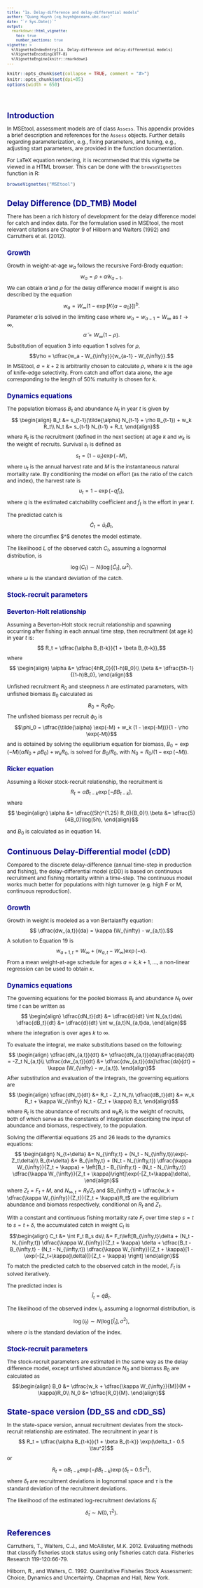 ```yaml
---
title: "1a. Delay-difference and delay-differential models"
author: "Quang Huynh (<q.huynh@oceans.ubc.ca>)"
date: "`r Sys.Date()`"
output: 
  rmarkdown::html_vignette:
    toc: true
    number_sections: true
vignette: >
  %\VignetteIndexEntry{1a. Delay-difference and delay-differential models}
  %\VignetteEncoding{UTF-8}
  %\VignetteEngine{knitr::rmarkdown}
---
```

<script type="text/x-mathjax-config">
  MathJax.Hub.Config({ TeX: { equationNumbers: {autoNumber: "all"} } });
</script>

<style type="text/css">

body{ /* Normal  */
   font-size: 12px;
}
td {  /* Table  */
   font-size: 8px;
}
h1 { /* Header 1 */
 font-size: 18px;
 color: DarkBlue;
}
h2 { /* Header 2 */
 font-size: 15px;
 color: DarkBlue;
}
h3 { /* Header 3 */
 font-size: 14px;
 color: DarkBlue;
}
code.r{ /* Code block */
  font-size: 10px;
}
pre { /* Code block */
  font-size: 10px
}
</style>


```r
knitr::opts_chunk$set(collapse = TRUE, comment = "#>")
knitr::opts_chunk$set(dpi=85)
options(width = 650)
```

<br>

# Introduction

In MSEtool, assessment models are of class `Assess`. This appendix provides a brief description and references for the `Assess` objects. Further details regarding parameterization, e.g., fixing parameters, and tuning, e.g., adjusting start parameters, are provided in the function documentation.

For LaTeX equation rendering, it is recommended that this vignette be viewed in a HTML browser. This can be done with the `browseVignettes` function in R:

```r
browseVignettes("MSEtool")
```

# Delay Difference (DD_TMB) Model

There has been a rich history of development for the delay difference model for catch and index data. For the formulation used in MSEtool, the most relevant citations are Chapter 9 of Hilborn and Walters (1992) and Carruthers et al. (2012).

## Growth
Growth in weight-at-age $w_a$ follows the recursive Ford-Brody equation:
$$w_a = \rho + \tilde\alpha w_{a-1}.$$
We can obtain $\tilde\alpha$ and $\rho$ for the delay difference model if weight is also described by the equation 
$$w_a = W_{\infty}(1 - \exp[K\{a-a_0\}])^b.$$ 
Parameter $\tilde\alpha$ is solved in the limiting case where $w_a = w_{a-1} = W_{\infty}$ as $t \rightarrow \infty$,
$$\tilde\alpha = W_{\infty}(1 - \rho). $$
Substitution of equation 3 into equation 1 solves for $\rho$, 
$$\rho = \dfrac{w_a - W_{\infty}}{w_{a-1} - W_{\infty}}.$$
In MSEtool, $a = k+2$ is arbitrarily chosen to calculate $\rho$, where $k$ is the age of knife-edge selectivity. From catch and effort data alone, the age corresponding to the length of 50% maturity is chosen for $k$.

## Dynamics equations
The population biomass $B_t$ and abundance $N_t$ in year $t$ is given by
$$ \begin{align}
B_t &= s_{t-1}(\tilde{\alpha} N_{t-1} + \rho B_{t-1}) + w_k R_t\\
N_t &= s_{t-1} N_{t-1} + R_t,
\end{align}$$
where $R_t$ is the recruitment (defined in the next section) at age $k$ and $w_k$ is the weight of recruits. Survival $s_t$ is defined as
$$ s_t = (1 - u_t)\exp(-M), $$
where $u_t$ is the annual harvest rate and $M$ is the instantaneous natural mortality rate. By conditioning the model on effort (as the ratio of the catch and index), the harvest rate is
$$ u_t = 1 - \exp(-qf_t), $$
where $q$ is the estimated catchability coefficient and $f_t$ is the effort in year $t$. 

The predicted catch is 
$$\hat{C}_t = \hat{u}_t \hat{B}_t ,$$
where the circumflex $^$ denotes the model estimate.

The likelihood $L$ of the observed catch $C_t$, assuming a lognormal distribution, is
$$\log(C_t) \sim N(\log[\hat{C}_t], \omega^2).$$
where $\omega$ is the standard deviation of the catch.

## Stock-recruit parameters

### Beverton-Holt relationship
Assuming a Beverton-Holt stock recruit relationship and spawning occurring after fishing in each annual time step, then recruitment (at age $k$) in year $t$ is:
$$ R_t = \dfrac{\alpha B_{t-k}}{1 + \beta B_{t-k}},$$
where 
$$ \begin{align}
\alpha &= \dfrac{4hR_0}{(1-h)B_0}\\
\beta &= \dfrac{5h-1}{(1-h)B_0},
\end{align}$$

Unfished recruitment $R_0$ and steepness $h$ are estimated parameters, with unfished biomass $B_0$ calculated as
$$B_0 =  R_0 \phi_0.$$
The unfished biomass per recruit $\phi_0$ is
$$\phi_0 = \dfrac{\tilde{\alpha} \exp(-M) + w_k (1 - \exp(-M))}{1 - \rho \exp(-M)}$$
and is obtained by solving the equilibrium equation for biomass, $B_0 = \exp(-M)(\tilde{\alpha}N_0 + \rho B_0) + w_k R_0$, is solved for $B_0/R_0$, with $N_0 = R_0/(1−\exp(-M))$.


### Ricker equation
Assuming a Ricker stock-recruit relationship, the recruitment is
$$ R_t = \alpha B_{t-k}\exp[-\beta B_{t-k}],$$
where
$$ \begin{align}
\alpha &= \dfrac{(5h)^{1.25} R_0}{B_0}\\
\beta &= \dfrac{5}{4B_0}\log(5h),
\end{align}$$

and $B_0$ is calculated as in equation 14.

# Continuous Delay-Differential model (cDD)
Compared to the discrete delay-difference (annual time-step in production and fishing), the delay-differential model (cDD) is based on continuous recruitment and fishing mortality within a time-step. The continuous model works much better for populations with high turnover (e.g. high F or M, continuous reproduction). 

## Growth
Growth in weight is modeled as a von Bertalanffy equation:
$$ \dfrac{dw_{a,t}}{da} = \kappa (W_{\infty} - w_{a,t}).$$
A solution to Equation 19 is
$$w_{a+1,t} = W_{\infty} + (w_{a,t} - W_{\infty})\exp(-\kappa).$$
From a mean weight-at-age schedule for ages $a = k, k+1, \ldots$, a non-linear regression can be used to obtain $\kappa$.

## Dynamics equations
The governing equations for the pooled biomass $B_t$ and abundance $N_t$ over time $t$ can be written as
$$ \begin{align}
\dfrac{dN_t}{dt} &= \dfrac{d}{dt} \int N_{a,t}da\\
\dfrac{dB_t}{dt} &= \dfrac{d}{dt} \int w_{a,t}N_{a,t}da,
\end{align}$$
where the integration is over ages $k$ to $\infty$.

To evaluate the integral, we make substitutions based on the following:
$$ \begin{align}
\dfrac{dN_{a,t}}{dt} &= \dfrac{dN_{a,t}}{da}\dfrac{da}{dt} = -Z_t N_{a,t}\\
\dfrac{dw_{a,t}}{dt} &= \dfrac{dw_{a,t}}{da}\dfrac{da}{dt} = \kappa (W_{\infty} - w_{a,t}). 
\end{align}$$
After substitution and evaluation of the integrals, the governing equations are
$$ \begin{align}
\dfrac{dN_t}{dt} &= R_t - Z_t N_t\\
\dfrac{dB_t}{dt} &= w_k R_t + \kappa W_{\infty} N_t - (Z_t + \kappa) B_t,
\end{align}$$
where $R_t$ is the abundance of recruits and $w_k R_t$ is the weight of recruits, both of which serve as the constants of integration describing the input of abundance and biomass, respectively, to the population. 

Solving the differential equations 25 and 26 leads to the dynamics equations:
$$ \begin{align}
N_{t+\delta} &= N_{\infty,t} + (N_t - N_{\infty,t})\exp(-Z_t\delta)\\
B_{t+\delta} &= B_{\infty,t} + (N_t - N_{\infty,t}) \dfrac{\kappa W_{\infty}}{Z_t + \kappa} + \left[B_t - B_{\infty,t} - (N_t - N_{\infty,t}) \dfrac{\kappa W_{\infty}}{Z_t + \kappa}\right]\exp(-[Z_t+\kappa]\delta),
\end{align}$$
where $Z_t = F_t + M$, and $N_{\infty,t} = R_t/Z_t$ and $B_{\infty,t} = \dfrac{w_k + \dfrac{\kappa W_{\infty}}{Z_t}}{Z_t + \kappa}R_t$ are the equilibrium abundance and biomass respectively, conditional on $R_t$ and $Z_t$.

With a constant and continuous fishing mortality rate $F_t$ over time step $s = t$ to $s = t + \delta$, the accumulated catch in weight $C_t$ is
$$\begin{align}
C_t &= \int F_t B_s ds\\
&= F_t\left[B_{\infty,t}\delta + (N_t - N_{\infty,t}) \dfrac{\kappa W_{\infty}}{Z_t + \kappa} \delta + \dfrac{B_t - B_{\infty,t} - (N_t - N_{\infty,t}) \dfrac{\kappa W_{\infty}}{Z_t + \kappa}[1 - \exp(-[Z_t+\kappa]\delta)]}{Z_t + \kappa} \right]
\end{align}$$
To match the predicted catch to the observed catch in the model, $F_t$ is solved iteratively.

The predicted index is
$$\hat{I}_t=\hat{q}\hat{B}_t.$$

The likelihood of the observed index $I_t$, assuming a lognormal distribution, is
$$\log(I_t) \sim N(\log[\hat{I}_t],\sigma^2),$$
where $\sigma$ is the standard deviation of the index.

## Stock-recruit parameters
The stock-recruit parameters are estimated in the same way as the delay difference model, except unfished abundance $N_0$ and biomass $B_0$ are calculated as
$$\begin{align}
B_0 &= \dfrac{w_k + \dfrac{\kappa W_{\infty}}{M}}{M + \kappa}R_0\\
N_0 &= \dfrac{R_0}{M}.
\end{align}$$

# State-space version (DD_SS and cDD_SS)
In the state-space version, annual recruitment deviates from the stock-recruit relationship are estimated. The recruitment in year $t$ is
$$ R_t = \dfrac{\alpha B_{t-k}}{1 + \beta B_{t-k}} \exp(\delta_t - 0.5 \tau^2)$$
or
$$ R_t = \alpha B_{t-k}\exp(-\beta B_{t-k})\exp(\delta_t - 0.5 \tau^2),$$
where $\delta_t$ are recruitment deviations in lognormal space and $\tau$ is the standard deviation of the recruitment deviations.

The likelihood of the estimated log-recruitment deviations $\hat{\delta}_t$
$$\hat{\delta}_t \sim N(0, \tau^2).$$



# References

Carruthers, T., Walters, C.J., and McAllister, M.K. 2012. Evaluating methods that classify fisheries stock status using only fisheries catch data. Fisheries Research 119-120:66-79.

Hilborn, R., and Walters, C. 1992. Quantitative Fisheries Stock Assessment: Choice, Dynamics and Uncertainty. Chapman and Hall, New York.

